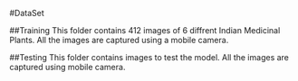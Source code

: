 #DataSet

##Training
This folder contains 412 images of 6 diffrent Indian Medicinal Plants. All the images are captured using a mobile camera.

##Testing
This folder contains images to test the model. All the images are captured using mobile camera.

